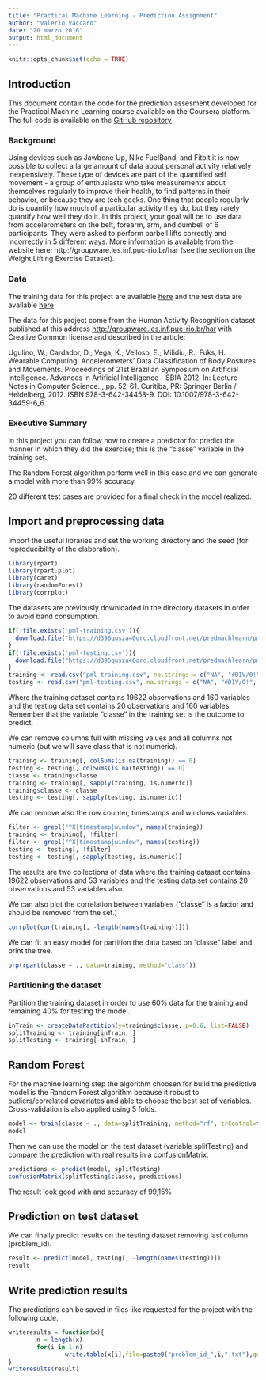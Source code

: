 ---
title: "Practical Machine Learning - Prediction Assignment"
author: "Valerio Vaccaro"
date: "20 marzo 2016"
output: html_document
---

```{r setup, include=FALSE}
knitr::opts_chunk$set(echo = TRUE)
```

## Introduction 
This document contain the code for the prediction assesment developed for the Practical Machine Learning course available on the Coursera platform. The full code is available on the [GitHub repository](https://github.com/ashmtwr/MachineLearning)

### Background
Using devices such as Jawbone Up, Nike FuelBand, and Fitbit it is now possible to collect a large amount of data about personal activity relatively inexpensively. These type of devices are part of the quantified self movement - a group of enthusiasts who take measurements about themselves regularly to improve their health, to find patterns in their behavior, or because they are tech geeks. One thing that people regularly do is quantify how much of a particular activity they do, but they rarely quantify how well they do it. In this project, your goal will be to use data from accelerometers on the belt, forearm, arm, and dumbell of 6 participants. They were asked to perform barbell lifts correctly and incorrectly in 5 different ways. More information is available from the website here: http://groupware.les.inf.puc-rio.br/har (see the section on the Weight Lifting Exercise Dataset).

### Data
The training data for this project are available [here](https://d396qusza40orc.cloudfront.net/predmachlearn/pml-training.csv) and the test data are available [here](https://d396qusza40orc.cloudfront.net/predmachlearn/pml-testing.csv)


The data for this project come from the Human Activity Recognition dataset published at this address [http://groupware.les.inf.puc-rio.br/har](http://groupware.les.inf.puc-rio.br/har) with Creative Common license and described in the article:

Ugulino, W.; Cardador, D.; Vega, K.; Velloso, E.; Milidiu, R.; Fuks, H. Wearable Computing: Accelerometers' Data Classification of Body Postures and Movements. Proceedings of 21st Brazilian Symposium on Artificial Intelligence. Advances in Artificial Intelligence - SBIA 2012. In: Lecture Notes in Computer Science. , pp. 52-61. Curitiba, PR: Springer Berlin / Heidelberg, 2012. ISBN 978-3-642-34458-9. DOI: 10.1007/978-3-642-34459-6_6. 

### Executive Summary 
In this project you can follow how to creare a predictor for predict the manner in which they did the exercise; this is the "classe" variable in the training set. 

The Random Forest algorithm perform well in this case and we can generate a model with more than 99% accuracy.

20 different test cases are provided for a final check in the model realized.

## Import and preprocessing data 
Import the useful libraries and set the working directory and the seed (for reproducibility of the elaboration).

```{r, results='hide'}
library(rpart)
library(rpart.plot)
library(caret)
library(randomForest)
library(corrplot)

```

The datasets are previously downloaded in the directory datasets in order to avoid band consumption.

```{r}
if(!file.exists('pml-training.csv')){
  download.file("https://d396qusza40orc.cloudfront.net/predmachlearn/pml-training.csv","pml-training.csv")
}
if(!file.exists('pml-testing.csv')){
  download.file("https://d396qusza40orc.cloudfront.net/predmachlearn/pml-testing.csv","pml-testing.csv")
}
training <- read.csv("pml-training.csv", na.strings = c("NA", "#DIV/0!", ""))
testing <- read.csv("pml-testing.csv", na.strings = c("NA", "#DIV/0!", ""))
```

Where the training dataset contains 19622 observations and 160 variables and the testing data set contains 20 observations and 160 variables. Remember that the variable "classe" in the training set is the outcome to predict.

We can remove columns full with missing values and all columns not numeric (but we will save class that is not numeric).

```{r}
training <- training[, colSums(is.na(training)) == 0] 
testing <- testing[, colSums(is.na(testing)) == 0] 
classe <- training$classe
training <- training[, sapply(training, is.numeric)]
training$classe <- classe
testing <- testing[, sapply(testing, is.numeric)]
```

We can remove also the row counter, timestamps and windows variables.

```{r}
filter <- grepl("^X|timestamp|window", names(training))
training <- training[, !filter]
filter <- grepl("^X|timestamp|window", names(testing))
testing <- testing[, !filter]
testing <- testing[, sapply(testing, is.numeric)]
```
The results are two collections of data where the training dataset contains 19622 observations and 53 variables and the testing data set contains 20 observations and 53 variables also.

We can also plot the correlation between variables ("classe" is a factor and should be removed from the set.)
```{r}
corrplot(cor(training[, -length(names(training))]))
```

We can fit an easy model for partition the data based on "classe" label and print the tree.

```{r}
prp(rpart(classe ~ ., data=training, method="class"))
```

### Partitioning the dataset 

Partition the training dataset in order to use 60% data for the training and remaining 40% for testing the model.
```{r}
inTrain <- createDataPartition(y=training$classe, p=0.6, list=FALSE)
splitTraining <- training[inTrain, ]
splitTesting <- training[-inTrain, ]
```

## Random Forest

For the machine learning step the algorithm choosen for build the predictive model is the Random Forest algorithm because it robust to outliers/correlated covariates and able to choose the best set of variables. Cross-validation is also applied using 5 folds.
```{r}
model <- train(classe ~ ., data=splitTraining, method="rf", trControl=trainControl(method="cv", 5), ntree=250)
model
```

Then we can use the model on the test dataset (variable splitTesting) and compare the prediction with real results in a confusionMatrix.

```{r}
predictions <- predict(model, splitTesting)
confusionMatrix(splitTesting$classe, predictions)
```

The result look good with and accuracy of 99,15%

## Prediction on test dataset
We can finally predict results on the testing dataset removing last column (problem_id).

```{r}
result <- predict(model, testing[, -length(names(testing))])
result
```

## Write prediction results 
The predictions can be saved in files like requested for the project with the following code.

```{r}
writeresults = function(x){
        n = length(x)
        for(i in 1:n)
                write.table(x[i],file=paste0("problem_id_",i,".txt"),quote=FALSE,row.names=FALSE,col.names=FALSE)
}
writeresults(result)
```